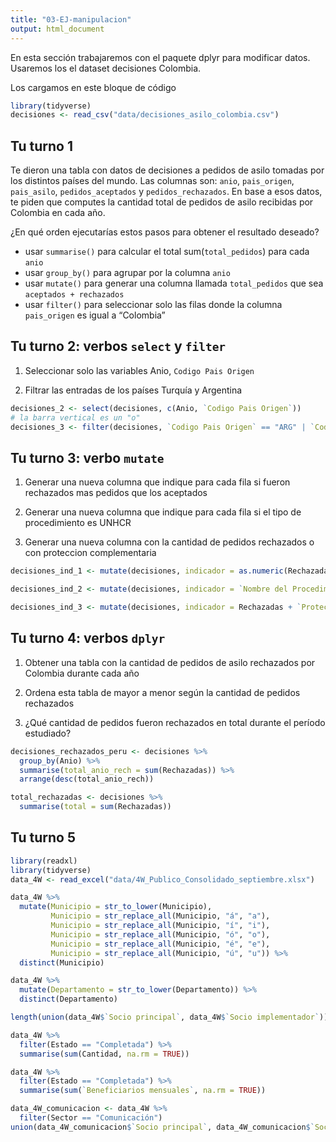 ```yaml
---
title: "03-EJ-manipulacion"
output: html_document
---
```


En esta sección trabajaremos con el paquete dplyr para modificar datos. Usaremos los el dataset decisiones Colombia.

Los cargamos en este bloque de código
 
```r
library(tidyverse)
decisiones <- read_csv("data/decisiones_asilo_colombia.csv")
```


## Tu turno 1

Te dieron una tabla con datos de decisiones a pedidos de asilo tomadas por los distintos países del mundo. Las columnas son: `anio`, `pais_origen`, `pais_asilo`, `pedidos_aceptados` y `pedidos_rechazados`. En base a esos datos, te piden que computes la cantidad total de pedidos de asilo recibidas por Colombia en cada año.

¿En qué orden ejecutarías estos pasos para obtener el resultado deseado?

- usar `summarise()` para calcular el total sum(`total_pedidos`) para cada `anio`
- usar `group_by()` para agrupar por la columna `anio`
- usar `mutate()` para generar una columna llamada `total_pedidos` que sea 
`aceptados + rechazados`
- usar `filter()` para seleccionar solo las filas donde la columna `pais_origen` es igual a "Colombia"


## Tu turno 2: verbos `select` y `filter`

1. Seleccionar solo las variables Anio, `Codigo Pais Origen`

2. Filtrar las entradas de los países Turquía y Argentina


```r
decisiones_2 <- select(decisiones, c(Anio, `Codigo Pais Origen`))
# la barra vertical es un "o"
decisiones_3 <- filter(decisiones, `Codigo Pais Origen` == "ARG" | `Codigo Pais Origen` == "TUR")
```

## Tu turno 3: verbo `mutate`

1. Generar una nueva columna que indique para cada fila si fueron rechazados mas pedidos que los aceptados

2. Generar una nueva columna que indique para cada fila si el tipo de procedimiento es UNHCR

3. Generar una nueva columna con la cantidad de pedidos rechazados o con proteccion complementaria

```r
decisiones_ind_1 <- mutate(decisiones, indicador = as.numeric(Rechazadas > Reconocidas))

decisiones_ind_2 <- mutate(decisiones, indicador = `Nombre del Procedimiento` == "UNHCR")

decisiones_ind_3 <- mutate(decisiones, indicador = Rechazadas + `Proteccion Complementaria`)
```


## Tu turno 4: verbos `dplyr`

1. Obtener una tabla con la cantidad de pedidos de asilo rechazados por Colombia durante cada año

2. Ordena esta tabla de mayor a menor según la cantidad de pedidos rechazados

3. ¿Qué cantidad de pedidos fueron rechazados en total durante el período estudiado?


```r
decisiones_rechazados_peru <- decisiones %>%
  group_by(Anio) %>%
  summarise(total_anio_rech = sum(Rechazadas)) %>%
  arrange(desc(total_anio_rech))

total_rechazadas <- decisiones %>%
  summarise(total = sum(Rechazadas))

```

## Tu turno 5

```r
library(readxl)
library(tidyverse)
data_4W <- read_excel("data/4W_Publico_Consolidado_septiembre.xlsx")

data_4W %>%
  mutate(Municipio = str_to_lower(Municipio),
         Municipio = str_replace_all(Municipio, "á", "a"),
         Municipio = str_replace_all(Municipio, "í", "i"),
         Municipio = str_replace_all(Municipio, "ó", "o"),
         Municipio = str_replace_all(Municipio, "é", "e"),
         Municipio = str_replace_all(Municipio, "ú", "u")) %>%
  distinct(Municipio)

data_4W %>%
  mutate(Departamento = str_to_lower(Departamento)) %>%
  distinct(Departamento)

length(union(data_4W$`Socio principal`, data_4W$`Socio implementador`))

data_4W %>%
  filter(Estado == "Completada") %>%
  summarise(sum(Cantidad, na.rm = TRUE))

data_4W %>%
  filter(Estado == "Completada") %>%
  summarise(sum(`Beneficiarios mensuales`, na.rm = TRUE))

data_4W_comunicacion <- data_4W %>%
  filter(Sector == "Comunicación")
union(data_4W_comunicacion$`Socio principal`, data_4W_comunicacion$`Socio implementador`)
```

